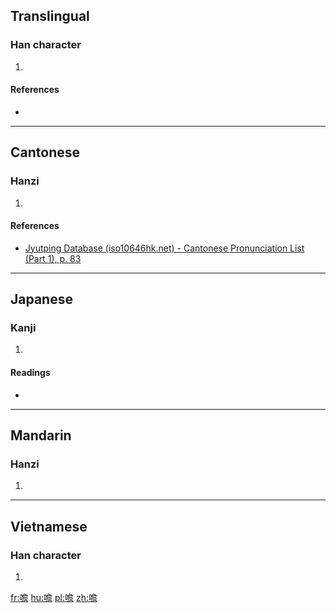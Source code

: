 ==Translingual==

===Han character===
{{Han char|rn=30|rad=口|as=13|sn=16|four=|canj=RNCR|ids=⿰口詹}}

# {{defn|Han|sort=口13}}

====References====
* {{Han ref|kx=0209.210|dkj=04355|dj=0432.070|hdz=10693.050|uh=5661|ud=22113}}

----

==Cantonese==

===Hanzi===
{{yue-hanzi|jyut=[[zim1]]|y=jim1}}

# {{defn|lang=yue|sort=口13}}

====References====
*[http://www.iso10646hk.net/jp/document/download.jsp Jyutping Database (iso10646hk.net) - Cantonese Pronunciation List (Part 1), p. 83]

----

==Japanese==

===Kanji===
{{ja-kanji|grade=|rs=口13}}

# {{defn|lang=ja|sort=口13}}

====Readings====
* {{ja-readings|on=[[せん]] (sen), [[たん]] (tan)|kun=[[うるさくしゃべる]] (urusakushaberu)}}

----

==Mandarin==

===Hanzi===
{{cmn-hanzi|pin=[[zhān]] ([[zhan1]]), [[dān]] ([[dan1]])|wg=chan<sup>1</sup>, tan<sup>1</sup>}}

# {{defn|lang=cmn|sort=口13}}

----

==Vietnamese==

===Han character===
{{vi-hantu|[[thèm]]|rs=口13}}

# {{defn|lang=vi|sort=口13}}

[[fr:噡]]
[[hu:噡]]
[[pl:噡]]
[[zh:噡]]